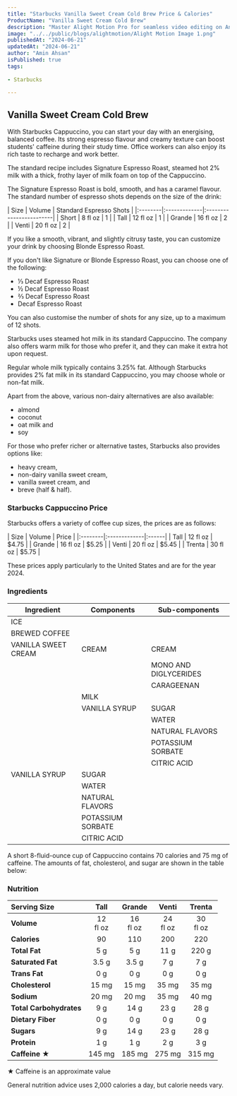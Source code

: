 ```yaml
---
title: "Starbucks Vanilla Sweet Cream Cold Brew Price & Calories"
ProductName: "Vanilla Sweet Cream Cold Brew" 
description: "Master Alight Motion Pro for seamless video editing on Android, iOS, and Tablets with our ultimate guide, unlocking advanced features and elevating your skills in 2024!"
image: "../../public/blogs/alightmotion/Alight Motion Image 1.png"
publishedAt: "2024-06-21"
updatedAt: "2024-06-21"
author: "Amin Ahsan"
isPublished: true
tags:
 
- Starbucks
      
---
```


 
## Vanilla Sweet Cream Cold Brew 
  
With Starbucks Cappuccino, you can start your day with an energising, balanced coffee. Its strong espresso flavour and creamy texture can boost students' caffeine during their study time. Office workers can also enjoy its rich taste to recharge and work better. 

The standard recipe includes Signature Espresso Roast, steamed hot 2% milk with a thick, frothy layer of milk foam on top of the Cappuccino.

The Signature Espresso Roast is bold, smooth, and has a caramel flavour. The standard number of espresso shots depends on the size of the drink:

<div style={{width:"300px"}}>
| Size    |  Volume      | Standard Espresso Shots |
|:--------|:-------------|:------------------------|
| Short   | 8 fl oz      | 1                       |
| Tall    | 12 fl oz     | 1                       |
| Grande  | 16 fl oz     | 2                       |
| Venti   | 20 fl oz     | 2                       |
</div>

If you like a smooth, vibrant, and slightly citrusy taste, you can customize your drink by choosing Blonde Espresso Roast.

If you don't like Signature or Blonde Espresso Roast, you can choose one of the following:

 - ⅓ Decaf Espresso Roast
 - ½ Decaf Espresso Roast
 - ⅔ Decaf Espresso Roast
 - Decaf Espresso Roast

You can also customise the number of shots for any size, up to a maximum of 12 shots.

Starbucks uses steamed hot milk in its standard Cappuccino. The company also offers warm milk for those who prefer it, and they can make it extra hot upon request.

Regular whole milk typically contains 3.25% fat. Although Starbucks provides 2% fat milk in its standard Cappuccino, you may choose whole or non-fat milk.

Apart from the above, various non-dairy alternatives are also available:
 - almond
 - coconut
 - oat milk and
 - soy

 For those who prefer richer or alternative tastes, Starbucks also provides options like:

- heavy cream,
- non-dairy vanilla sweet cream,
- vanilla sweet cream, and
- breve (half & half).


### Starbucks Cappuccino Price

Starbucks offers a variety of coffee cup sizes, the prices are as follows:

<div style={{width:"300px"}}>
| Size    |   Volume     | Price |
|:--------|:-------------|:------|
| Tall    | 12 fl oz     | $4.75 |
| Grande  | 16 fl oz     | $5.25 |
| Venti   | 20 fl oz     | $5.45 |
| Trenta  | 30 fl oz     | $5.75 |
</div>

These prices apply particularly to the United States and are for the year 2024.


### Ingredients

| Ingredient              | Components                         | Sub-components  |
|-------------------------|------------------------------------|-----------------|
| ICE                     |                                    |                 |
| BREWED COFFEE           |                                    |                 |
| VANILLA SWEET CREAM     | CREAM                              | CREAM           |
|                         |                                    | MONO AND DIGLYCERIDES |
|                         |                                    | CARAGEENAN      |
|                         | MILK                               |                 |
|                         | VANILLA SYRUP                      | SUGAR           |
|                         |                                    | WATER           |
|                         |                                    | NATURAL FLAVORS |
|                         |                                    | POTASSIUM SORBATE |
|                         |                                    | CITRIC ACID     |
| VANILLA SYRUP           | SUGAR                              |                 |
|                         | WATER                              |                 |
|                         | NATURAL FLAVORS                    |                 |
|                         | POTASSIUM SORBATE                  |                 |
|                         | CITRIC ACID                        |                 |



A short 8-fluid-ounce cup of Cappuccino contains 70 calories and 75 mg of caffeine. The amounts of fat, cholesterol, and sugar are shown in the table below:

### Nutrition

|  Serving Size	            | Tall           | Grande        | Venti   | Trenta   |
|:--------------------------|:--------------:|:-----------:|:--------:|:--------:|
| **Volume**                | 12 <br/> fl oz  | 16 <br/> fl oz |  24 <br/> fl oz | 30 <br/> fl oz |
| **Calories**              | 90             | 110         | 200      | 220      |
| **Total Fat**             | 5 g             | 5 g        | 11 g     | 220  g    |
| **Saturated Fat**         | 3.5 g             | 3.5 g     | 7 g      | 7 g      |
| **Trans Fat**             | 0 g             | 0 g         | 0 g      | 0 g      |
| **Cholesterol**           | 15 mg           | 15 mg       | 35 mg    | 35 mg    |
| **Sodium**                | 20 mg           | 20 mg      | 35 mg   | 40 mg   | 
| **Total Carbohydrates**   | 9 g            | 14 g        | 23 g     | 28 g     |
| **Dietary Fiber**         | 0 g             | 0 g         | 0 g      | 0 g      |
| **Sugars**                | 9 g            | 14 g        | 23 g     | 28 g     |
| **Protein**               | 1 g             | 1 g         | 2 g      | 3 g      |
| **Caffeine ★**            | 145 mg          | 185 mg     | 275 mg   | 315 mg   |

★ Caffeine is an approximate value

General nutrition advice uses 2,000 calories a day, but calorie needs vary.